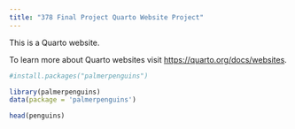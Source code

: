 ```yaml
---
title: "378 Final Project Quarto Website Project"
---
```


This is a Quarto website.

To learn more about Quarto websites visit <https://quarto.org/docs/websites>.

```r
#install.packages("palmerpenguins")
```

```r
library(palmerpenguins)
data(package = 'palmerpenguins')
```

```r
head(penguins)
```
